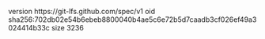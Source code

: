 version https://git-lfs.github.com/spec/v1
oid sha256:702db02e54b6ebeb8800040b4ae5c6e72b5d7caadb3cf026ef49a3024414b33c
size 3236
